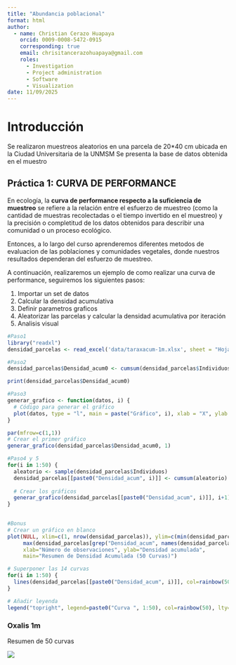 ```yaml
---
title: "Abundancia poblacional"
format: html
author:
  - name: Christian Cerazo Huapaya
    orcid: 0009-0008-5472-0915
    corresponding: true
    email: chrisitancerazohuapaya@gmail.com
    roles:
      - Investigation
      - Project administration
      - Software
      - Visualization
date: 11/09/2025
---
```


# Introducción

Se realizaron muestreos aleatorios en una parcela de 20\*40 cm ubicada en la Ciudad Universitaria de la UNMSM Se presenta la base de datos obtenida en el muestro

## Práctica 1: CURVA DE PERFORMANCE

En ecología, la **curva de performance respecto a la suficiencia de muestreo** se refiere a la relación entre el esfuerzo de muestreo (como la cantidad de muestras recolectadas o el tiempo invertido en el muestreo) y la precisión o completitud de los datos obtenidos para describir una comunidad o un proceso ecológico.

Entonces, a lo largo del curso aprenderemos diferentes metodos de evaluacion de las poblaciones y comunidades vegetales, donde nuestros resultados dependeran del esfuerzo de muestreo.

A continuación, realizaremos un ejemplo de como realizar una curva de performance, seguiremos los siguientes pasos:

1.  Importar un set de datos
2.  Calcular la densidad acumulativa
3.  Definir parametros graficos
4.  Aleatorizar las parcelas y calcular la densidad acumulativa por iteración
5.  Analisis visual

```r
#Paso1
library("readxl")
densidad_parcelas <- read_excel('data/taraxacum-1m.xlsx', sheet = "Hoja2", col_types = c("numeric","numeric"))
```

```r
#Paso2
densidad_parcelas$Densidad_acum0 <- cumsum(densidad_parcelas$Individuos) / seq_along(densidad_parcelas$Individuos)

print(densidad_parcelas$Densidad_acum0)
```

```r
#Paso3
generar_grafico <- function(datos, i) {
  # Código para generar el gráfico
  plot(datos, type = "l", main = paste("Gráfico", i), xlab = "X", ylab = "Y")
}

par(mfrow=c(1,1))
# Crear el primer gráfico
generar_grafico(densidad_parcelas$Densidad_acum0, 1)
```

```r
#Paso4 y 5
for(i in 1:50) {
  aleatorio <- sample(densidad_parcelas$Individuos)
  densidad_parcelas[[paste0("Densidad_acum", i)]] <- cumsum(aleatorio) / seq_along(densidad_parcelas$Individuos)
  
  # Crear los gráficos
  generar_grafico(densidad_parcelas[[paste0("Densidad_acum", i)]], i+1)
}
  
```

```r
#Bonus
# Crear un gráfico en blanco
plot(NULL, xlim=c(1, nrow(densidad_parcelas)), ylim=c(min(densidad_parcelas[grep("Densidad_acum", names(densidad_parcelas))]), 
     max(densidad_parcelas[grep("Densidad_acum", names(densidad_parcelas))])), 
     xlab="Número de observaciones", ylab="Densidad acumulada", 
     main="Resumen de Densidad Acumulada (50 Curvas)")

# Superponer las 14 curvas
for(i in 1:50) {
  lines(densidad_parcelas[[paste0("Densidad_acum", i)]], col=rainbow(50)[i])
}

# Añadir leyenda
legend("topright", legend=paste0("Curva ", 1:50), col=rainbow(50), lty=1, cex=0.2)

```

### Oxalis 1m

Resumen de 50 curvas

![](imagenes/oxalis_1m.png)
